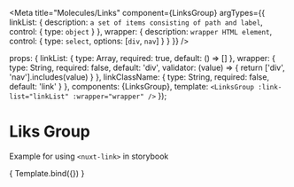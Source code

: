 

<Meta
  title="Molecules/Links"
  component={LinksGroup}
  argTypes={{
    linkList: {
      description: `a set of items consisting of path and label`,
      control: {
        type: `object`
      }
    },
    wrapper: {
      description: `wrapper HTML element`,
      control: {
        type: `select`,
        options: [`div`, `nav`]
      }
    }
  }}
/>


  props: {
    linkList: {
      type: Array,
      required: true,
      default: () => []
    },
    wrapper: {
      type: String,
      required: false,
      default: 'div',
      validator: (value) => {
        return ['div', 'nav'].includes(value)
      }
    },
    linkClassName: {
      type: String,
      required: false,
      default: 'link'
    }
  },
  components: {LinksGroup},
  template: `
    <LinksGroup :link-list="linkList" :wrapper="wrapper" />
  `
});

# Liks Group

Example for using `<nuxt-link>` in storybook

<Canvas>
  <Story
    name="LinksGroup"
    args = {{
      linkList: [
        {path: `path1`, label: `링크1`}, {path: `path2`, label: `링크2`}
      ],
      wrapper: `div`
    }}
  >
    { Template.bind({}) }
  </Story>
</Canvas>

<ArgsTable story="LinksGroup" />